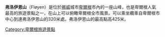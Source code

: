 {{Infobox mountain
| name = Fløyen
| photo = <!-- 檔案不存在 Funiclular lift up Fløyen, ne Bergen.jpg ，可從英文維基百科取得 -->
| photo_caption = 
| elevation_m = 425
| elevation_ref = 
| prominence_m = 27
| prominence_ref = 
| location = [[挪威|挪威]][[霍達蘭郡|霍達蘭郡]][[卑爾根|卑爾根]]
| range = 
| coordinates = {{coord|60|23|40.90|N|5|20|36.30|E|type:mountain_region:NO|display=inline,title}}
| topo = 1115 I Bergen
| first_ascent = 
| easiest_route = [[纜車|纜車]]
}}

'''弗洛伊恩山'''（Fløyen）是位於[[挪威|挪威]]城市[[卑爾根|卑爾根]]市內的一座山峰，也是卑爾根人氣最高的旅遊景點之一，在山上可以俯瞰卑爾根全市風景。可以乘坐纜車自卑爾根市中心到達弗洛伊恩山的320米處。弗洛伊恩山的最高點高425米。
{{Commonscat|Fløyen|弗洛伊恩山}}

[[Category:卑爾根旅遊景點|Category:卑爾根旅遊景點]]